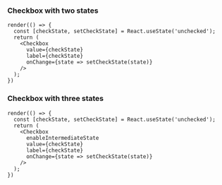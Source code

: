 
<Meta title="Components/Form/Checkbox" />

### Checkbox with two states

```tsx live
render(() => {
  const [checkState, setCheckState] = React.useState('unchecked');
  return (
    <Checkbox
      value={checkState}
      label={checkState}
      onChange={state => setCheckState(state)}
    />
  );
})
```

### Checkbox with three states

```tsx live
render(() => {
  const [checkState, setCheckState] = React.useState('unchecked');
  return (
    <Checkbox
      enableIntermediateState
      value={checkState}
      label={checkState}
      onChange={state => setCheckState(state)}
    />
  );
})
```

<ArgsTable of={Checkbox} />
